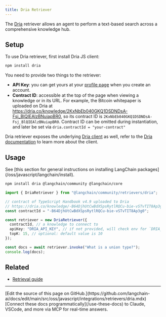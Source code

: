 ```yaml
---
title: Dria Retriever
---
```


The [Dria](https://dria.co/) retriever allows an agent to perform a text-based search across a comprehensive knowledge hub.

## Setup

To use Dria retriever, first install Dria JS client:

```bash npm
npm install dria
```
You need to provide two things to the retriever:

- **API Key**: you can get yours at your [profile page](https://dria.co/) when you create an account.
- **Contract ID**: accessible at the top of the page when viewing a knowledge or in its URL.
  For example, the Bitcoin whitepaper is uploaded on Dria at https://dria.co/knowledge/2KxNbEb040GKQ1DSDNDsA-Fsj_BlQIEAlzBNuiapBR0, so its contract ID is `2KxNbEb040GKQ1DSDNDsA-Fsj_BlQIEAlzBNuiapBR0`.
    Contract ID can be omitted during instantiation, and later be set via `dria.contractId = "your-contract"`

Dria retriever exposes the underlying [Dria client](https://npmjs.com/package/dria) as well, refer to the [Dria documentation](https://github.com/firstbatchxyz/dria-js-client?tab=readme-ov-file#usage) to learn more about the client.

## Usage

<Tip>
See [this section for general instructions on installing LangChain packages](/oss/javascript/langchain/install).
</Tip>

```bash npm
npm install dria @langchain/community @langchain/core
```

```typescript
import { DriaRetriever } from "@langchain/community/retrievers/dria";

// contract of TypeScript Handbook v4.9 uploaded to Dria
// https://dria.co/knowledge/-B64DjhUtCwBdXSpsRytlRQCu-bie-vSTvTIT8Ap3g0
const contractId = "-B64DjhUtCwBdXSpsRytlRQCu-bie-vSTvTIT8Ap3g0";

const retriever = new DriaRetriever({
  contractId, // a knowledge to connect to
  apiKey: "DRIA_API_KEY", // if not provided, will check env for `DRIA_API_KEY`
  topK: 15, // optional: default value is 10
});

const docs = await retriever.invoke("What is a union type?");
console.log(docs);
```

## Related

- [Retrieval guide](/oss/javascript/langchain/retrieval)

---

<Callout icon="pen-to-square" iconType="regular">
    [Edit the source of this page on GitHub.](https://github.com/langchain-ai/docs/edit/main/src/oss/javascript/integrations/retrievers/dria.mdx)
</Callout>
<Tip icon="terminal" iconType="regular">
    [Connect these docs programmatically](/use-these-docs) to Claude, VSCode, and more via MCP for    real-time answers.
</Tip>
